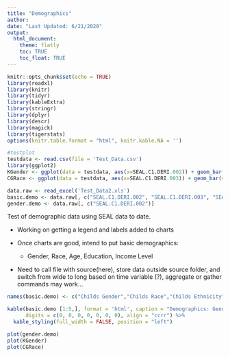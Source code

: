 ```yaml
---
title: "Demographics"
author: 
date: "Last Updated: 6/21/2020"
output: 
  html_document:
    theme: flatly
    toc: TRUE
    toc_float: TRUE
---
```

```r
knitr::opts_chunk$set(echo = TRUE)
library(readxl)
library(knitr)
library(tidyr)
library(kableExtra)
library(stringr)
library(dplyr)
library(descr)
library(magick)
library(tigerstats)
options(knitr.table.format = "html", knitr.kable.NA = '') 
```


```r
#testplot
testdata <- read.csv(file = 'Test_Data.csv')
library(ggplot2)
KGender <- ggplot(data = testdata, aes(x=SEAL.C1.DERI.002)) + geom_bar(show.legend=TRUE, fill=c("light blue","light pink"), colour="black")+ labs(caption = "SEAL Test Data", x = "Child Gender", y = "Total Children")
CGRace <- ggplot(data = testdata, aes(x=SEAL.C1.DERI.003)) + geom_bar(show.legend=TRUE, fill=c("pink","light blue","light green", "light yellow"), colour="black")+ labs(caption = "SEAL Test Data", x = "Caregiver Race", y = "Counts")

```

```r
data.raw <- read_excel('Test_Data2.xls')
basic.demo <- data.raw[, c("SEAL.C1.DERI.002", "SEAL.C1.DERI.003", "SEAL.C1.DERI.003.a", "SEAL.C1.DERI.004" , "SEAL.C1.DERI.005" , "SEAL.C1.DERI.008" ,"SEAL.C1.DERI.008.a")] 
gender.demo <- data.raw[, c("SEAL.C1.DERI.002")] 
```

Test of demographic data using SEAL data to date.

  - Working on getting a legend and labels added to charts
  
  - Once charts are good, intend to put basic demographics:
  
      - Gender, Race, Age, Education, Income Level
  
  - Need to call file with source(here), store data outside source folder, and switch from wide to long based on time variable (?), aggregate or gather commands may work...

```r


names(basic.demo) <- c("Childs Gender","Childs Race","Childs Ethnicity","Caregiver Relationship to Child","Primary Language","Caregivers Race","Caregivers Ethnicity")

kable(basic.demo [1:5,], format = 'html', caption = "Demographics: Gender and Race",
      digits = c(0, 0, 0, 0, 0, 0, 0), align = "ccrr") %>%
  kable_styling(full_width = FALSE, position = "left")
```

```r
plot(gender.demo)
plot(KGender)
plot(CGRace)

```

